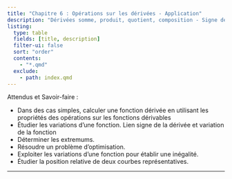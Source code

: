 ```yaml
---
title: "Chapitre 6 : Opérations sur les dérivées - Application"
description: "Dérivées somme, produit, quotient, composition - Signe de la dérivée et variation de la fonction"
listing:
  type: table
  fields: [title, description]
  filter-ui: false
  sort: "order"
  contents:
    - "*.qmd" 
  exclude:
    - path: index.qmd
---
```








::: {.bloc .rem}
<span class="bloc-titre">Attendus et Savoir-faire :</span>  

- Dans  des  cas  simples,  calculer une  fonction dérivée en  utilisant  les  propriétés  des opérations sur les fonctions dérivables
- Étudier les variations d’une fonction. Lien signe de la dérivée et variation de la fonction
- Déterminer les extremums.
- Résoudre un problème d’optimisation.
- Exploiter les variations d’une fonction pour établir une inégalité.  
- Étudier  la  position relative de deux courbes représentatives.

:::


---


